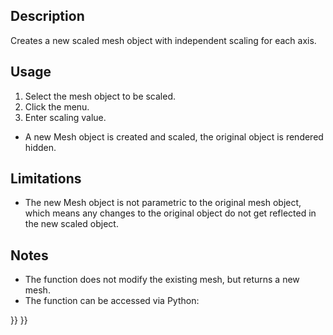 <languages/>

{{Docnav
|[[OpenSCAD_MirrorMeshFeature|Mirror Mesh Feature]]
|[[OpenSCAD_ResizeMeshFeature|Resize Mesh Feature]]
|[[OpenSCAD_Workbench|OpenSCAD]]
|IconL=OpenSCAD_MirrorMeshFeature.svg
|IconR=OpenSCAD_ResizeMeshFeature.svg
|IconC=Workbench_OpenSCAD.svg
}}

{{GuiCommand
|Name=OpenSCAD ScaleMeshFeature
|MenuLocation=OpenSCAD → Scale Mesh Feature...
|Workbenches=[[OpenSCAD_Workbench|OpenSCAD]]
|SeeAlso=[[Mesh_Scale|Mesh Scale]]
}}

==Description== 

Creates a new scaled mesh object with independent scaling for each axis.

==Usage== 

# Select the mesh object to be scaled.
# Click the {{KEY|OpenSCAD → Scale Mesh Feature...}} menu.
# Enter scaling value.
* A new Mesh object is created and scaled, the original object is rendered hidden.

==Limitations== 

* The new Mesh object is not parametric to the original mesh object, which means any changes to the original object do not get reflected in the new scaled object.

==Notes== 

* The function does not modify the existing mesh, but returns a new mesh.
* The function can be accessed via Python:

{{Code|code=
import OpenSCADUtils
import Mesh
#this assumes an existing object in the document named "Mesh" that you wish to scale
original_mesh = App.ActiveDocument.Mesh
scaled_mesh = OpenSCADUtils.scalemesh(original_mesh.Mesh, FreeCAD.Base.Vector(1,0,0))
Mesh.show(scaled_mesh)
}}


{{Docnav
|[[OpenSCAD_MirrorMeshFeature|Mirror Mesh Feature]]
|[[OpenSCAD_ResizeMeshFeature|Resize Mesh Feature]]
|[[OpenSCAD_Workbench|OpenSCAD]]
|IconL=OpenSCAD_MirrorMeshFeature.svg
|IconR=OpenSCAD_ResizeMeshFeature.svg
|IconC=Workbench_OpenSCAD.svg
}}

{{OpenSCAD_Tools_navi{{#translation:}}}}
{{Userdocnavi{{#translation:}}}}